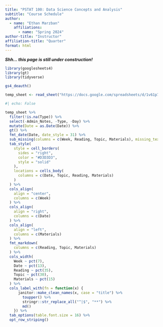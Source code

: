 ```yaml
---
title: "PSTAT 100: Data Science Concepts and Analysis"
subtitle: "Course Schedule"
author:
  - name: "Ethan Marzban"
    affiliations:
      - name: "Spring 2024"
author-title: "Instructor"
affiliation-title: "Quarter"
format: html
---
```


_**Shh... this page is still under construction!**_

```r
library(googlesheets4)
library(gt)
library(tidyverse)

gs4_deauth()

temp_sheet <- read_sheet("https://docs.google.com/spreadsheets/d/1v61p7nR9_P2yA6ERZi14EHFZcny8ulj0BvRPaccvkYQ/edit?usp=sharing")
```

```r
#| echo: False

temp_sheet %>%
  filter(!is.na(Type)) %>%
  select(-Admin_Notes, -Type, -Day) %>%
  mutate(Date = as.Date(Date)) %>%
  gt() %>%
  fmt_date(Date, date_style = 31) %>%
  sub_missing(columns = c(Week, Reading, Topic, Materials), missing_text = "") %>%
  tab_style(
    style = cell_borders(
      sides = "right",
      color = "#D3D3D3",
      style = "solid"
    ),
    locations = cells_body(
      columns = c(Date, Topic, Reading, Materials)
    )
  ) %>%
  cols_align(
    align = "center", 
    columns = c(Week)
  ) %>%
  cols_align(
    align = "right", 
    columns = c(Date)
  ) %>%
  cols_align(
    align = "left", 
    columns = c(Materials)
  ) %>%
  fmt_markdown(
    columns = c(Reading, Topic, Materials)
  ) %>%
  cols_width(
    Week ~ pct(7),
    Date ~ pct(13), 
    Reading ~ pct(35),
    Topic ~ pct(30),
    Materials ~ pct(15)
  ) %>%
  cols_label_with(fn = function(x) {
      janitor::make_clean_names(x, case = "title") %>%
        toupper() %>%
        stringr::str_replace_all("^|$", "**") %>%
        md()
    }) %>%
  tab_options(table.font.size = 16) %>%
  opt_row_striping()
```